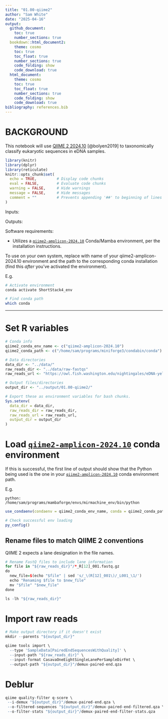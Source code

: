 ```yaml
---
title: "01.00-qiime2"
author: "Sam White"
date: "2025-04-16"
output: 
  github_document:
    toc: true
    number_sections: true
  bookdown::html_document2:
    theme: cosmo
    toc: true
    toc_float: true
    number_sections: true
    code_folding: show
    code_download: true
  html_document:
    theme: cosmo
    toc: true
    toc_float: true
    number_sections: true
    code_folding: show
    code_download: true
bibliography: references.bib
---
```


# BACKGROUND

This notebook will use [QIIME 2 2024.10](https://docs.qiime2.org/2024.10/) [@bolyen2019] to taxonomically classify eukaryotic sequences in eDNA samples.

```r
library(knitr)
library(dplyr)
library(reticulate)
knitr::opts_chunk$set(
  echo = TRUE,         # Display code chunks
  eval = FALSE,        # Evaluate code chunks
  warning = FALSE,     # Hide warnings
  message = FALSE,     # Hide messages
  comment = ""         # Prevents appending '##' to beginning of lines in code output
)
```

Inputs:


Outputs:



Software requirements:

-   Utilizes a [`qiime2-amplicon-2024.10`](https://docs.qiime2.org/2024.10/) Conda/Mamba environment, per the installation instructions.

To use on your own system, replace with name of your qiime2-amplicon-2024.10 environment and the path to the corresponding conda installation (find this *after* you've activated the environment).

E.g.

``` bash
# Activate environment
conda activate ShortStack4_env

# Find conda path
which conda
```

------------------------------------------------------------------------

# Set R variables

```r
# Conda info
qiime2_conda_env_name <- c("qiime2-amplicon-2024.10")
qiime2_conda_path <- c("/home/sam/programs/miniforge3/condabin/conda")

# Data directories
data_dir <- "../data/"
raw_reads_dir <- "../data/raw-fastqs"
raw_reads_url <- "https://owl.fish.washington.edu/nightingales/eDNA-yellow_island-2023/"

# Output files/directories
output_dir <- "../output/01.00-qiime2/"

# Export these as environment variables for bash chunks.
Sys.setenv(
  data_dir = data_dir,
  raw_reads_dir = raw_reads_dir,
  raw_reads_url = raw_reads_url,
  output_dir = output_dir
)

```

# Load [`qiime2-amplicon-2024.10`](https://docs.qiime2.org/2024.10/) conda environment

If this is successful, the first line of output should show that the Python being used is the one in your [`qiime2-amplicon-2024.10`](https://docs.qiime2.org/2024.10/) conda environment path.

E.g.

`python:         /home/sam/programs/mambaforge/envs/mirmachine_env/bin/python`

```r
use_condaenv(condaenv = qiime2_conda_env_name, conda = qiime2_conda_path)

# Check successful env loading
py_config()
```



## Rename files to match QIIME 2 conventions

QIIME 2 expects a lane designation in the file names.

```r
# Rename FastQ files to include lane information
for file in "${raw_reads_dir}"/*_R[12]_001.fastq.gz
do
  new_file=$(echo "$file" | sed 's/_\(R[12]_001\)/_L001_\1/')
  echo "Renaming $file to $new_file"
  mv "$file" "$new_file"
done

ls -lh "${raw_reads_dir}"
```


# Import raw reads
```r
# Make output directory if it doesn't exist
mkdir --parents "${output_dir}"

qiime tools import \
  --type 'SampleData[PairedEndSequencesWithQuality]' \
  --input-path "${raw_reads_dir}" \
  --input-format CasavaOneEightSingleLanePerSampleDirFmt \
  --output-path "${output_dir}"/demux-paired-end.qza

```

# Deblur
```r
qiime quality-filter q-score \
 --i-demux "${output_dir}"/demux-paired-end.qza \
 --o-filtered-sequences "${output_dir}"/demux-paired-end-filtered.qza \
 --o-filter-stats "${output_dir}"/demux-paired-end-filter-stats.qza
```